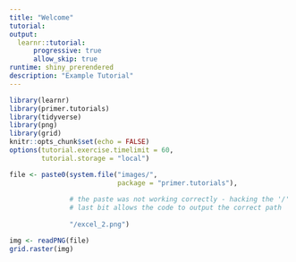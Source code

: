 ```yaml
---
title: "Welcome"
tutorial:
output:
  learnr::tutorial:
      progressive: true
      allow_skip: true
runtime: shiny_prerendered
description: "Example Tutorial"
---
```


```r
library(learnr)
library(primer.tutorials)
library(tidyverse)
library(png)
library(grid)
knitr::opts_chunk$set(echo = FALSE)
options(tutorial.exercise.timelimit = 60, 
        tutorial.storage = "local") 
```


```r

file <- paste0(system.file("images/", 
                           package = "primer.tutorials"),
               
               # the paste was not working correctly - hacking the '/' into the 
               # last bit allows the code to output the correct path
               
               "/excel_2.png")

img <- readPNG(file)
grid.raster(img)

```

